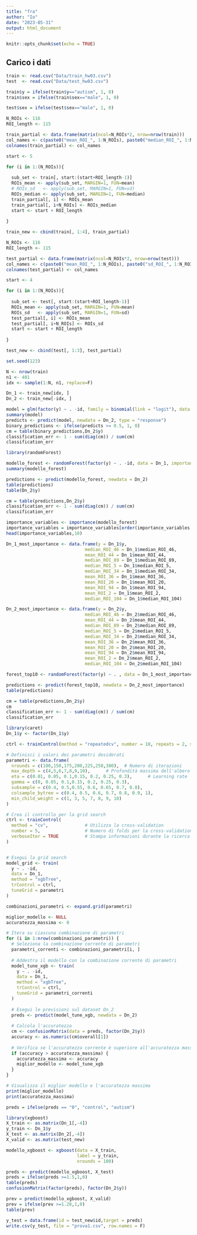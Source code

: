 ```yaml
---
title: "fra"
author: "Io"
date: "2023-05-31"
output: html_document
---
```


```r
knitr::opts_chunk$set(echo = TRUE)
```

## Carico i dati

```r

train <- read.csv("Data/train_hw03.csv")
test  <- read.csv("Data/test_hw03.csv")

train$y = ifelse(train$y=="autism", 1, 0)
train$sex = ifelse(train$sex=="male", 1, 0)

test$sex = ifelse(test$sex=="male", 1, 0)

```

```r
N_ROIs <- 116
ROI_length <- 115

train_partial <- data.frame(matrix(ncol=N_ROIs*2, nrow=nrow(train)))
col_names <- c(paste0("mean_ROI_", 1:N_ROIs), paste0("median_ROI_", 1:N_ROIs))
colnames(train_partial) <- col_names

start <- 5

for (i in 1:(N_ROIs)){
  
  sub_set <- train[, start:(start+ROI_length-1)]
  ROIs_mean <- apply(sub_set, MARGIN=1, FUN=mean)
  # ROIs_sd   <- apply(sub_set, MARGIN=1, FUN=sd)
  ROIs_median <- apply(sub_set, MARGIN=1, FUN=median)
  train_partial[, i] <- ROIs_mean
  train_partial[, i+N_ROIs] <- ROIs_median
  start <- start + ROI_length
  
}

train_new <- cbind(train[, 1:4], train_partial)
```


```r
N_ROIs <- 116
ROI_length <- 115

test_partial <- data.frame(matrix(ncol=N_ROIs*2, nrow=nrow(test)))
col_names <- c(paste0("mean_ROI_", 1:N_ROIs), paste0("sd_ROI_", 1:N_ROIs))
colnames(test_partial) <- col_names

start <- 4

for (i in 1:(N_ROIs)){
  
  sub_set <- test[, start:(start+ROI_length-1)]
  ROIs_mean <- apply(sub_set, MARGIN=1, FUN=mean)
  ROIs_sd   <- apply(sub_set, MARGIN=1, FUN=sd)
  test_partial[, i] <- ROIs_mean
  test_partial[, i+N_ROIs] <- ROIs_sd
  start <- start + ROI_length
  
}

test_new <- cbind(test[, 1:3], test_partial)
```


```r
set.seed(123)

N <- nrow(train)
n1 <- 401
idx <- sample(1:N, n1, replace=F)
```


```r
Dn_1 <- train_new[idx, ]
Dn_2 <- train_new[-idx, ]
```

```r
model = glm(factor(y) ~ . -id, family = binomial(link = "logit"), data = Dn_1)
summary(model)
predicts <- predict(model, newdata = Dn_2, type = "response")
binary_predictions <- ifelse(predicts >= 0.5, 1, 0)
cm = table(binary_predictions,Dn_2$y)
classification_err <- 1 - sum(diag(cm)) / sum(cm)
classification_err
```

```r
library(randomForest)

modello_forest <- randomForest(factor(y) ~ . -id, data = Dn_1, importance = TRUE)
summary(modello_forest)

predictions <- predict(modello_forest, newdata = Dn_2)
table(predictions)
table(Dn_2$y)

cm = table(predictions,Dn_2$y)
classification_err <- 1 - sum(diag(cm)) / sum(cm)
classification_err
```


```r
importance_variables <- importance(modello_forest)
importance_variables = importance_variables[order(importance_variables, decreasing = TRUE),]
head(importance_variables,10)

Dn_1_most_importance <- data.frame(y = Dn_1$y,
                              median_ROI_46 = Dn_1$median_ROI_46,
                              mean_ROI_44 = Dn_1$mean_ROI_44,
                              median_ROI_89 = Dn_1$median_ROI_89,
                              median_ROI_5 = Dn_1$median_ROI_5,
                              median_ROI_34 = Dn_1$median_ROI_34,
                              mean_ROI_36 = Dn_1$mean_ROI_36,
                              mean_ROI_20 = Dn_1$mean_ROI_20,
                              mean_ROI_94 = Dn_1$mean_ROI_94,
                              mean_ROI_2 = Dn_1$mean_ROI_2,
                              median_ROI_104 = Dn_1$median_ROI_104)

Dn_2_most_importance <- data.frame(y = Dn_2$y,
                              median_ROI_46 = Dn_2$median_ROI_46,
                              mean_ROI_44 = Dn_2$mean_ROI_44,
                              median_ROI_89 = Dn_2$median_ROI_89,
                              median_ROI_5 = Dn_2$median_ROI_5,
                              median_ROI_34 = Dn_2$median_ROI_34,
                              mean_ROI_36 = Dn_2$mean_ROI_36,
                              mean_ROI_20 = Dn_2$mean_ROI_20,
                              mean_ROI_94 = Dn_2$mean_ROI_94,
                              mean_ROI_2 = Dn_2$mean_ROI_2,
                              median_ROI_104 = Dn_2$median_ROI_104)
```


```r
forest_top10 <- randomForest(factor(y) ~ . , data = Dn_1_most_importance)

predictions <- predict(forest_top10, newdata = Dn_2_most_importance)
table(predictions)
```
```r
cm = table(predictions,Dn_2$y)
cm
classification_err <- 1 - sum(diag(cm)) / sum(cm)
classification_err
```
```r
library(caret)
Dn_1$y <- factor(Dn_1$y)

ctrl <- trainControl(method = "repeatedcv", number = 10, repeats = 2, search = "random")

# Definisci i valori dei parametri desiderati
parametri <- data.frame(
  nrounds = c(100,150,175,200,225,250,300),  # Numero di iterazioni
  max_depth = c(4,5,6,7,8,9,10),      # Profondità massima dell'albero
  eta = c(0.01, 0.05, 0.1,0.15, 0.2, 0.25, 0.3),      # Learning rate
  gamma = c(0, 0.05, 0.1,0.15, 0.2, 0.25, 0.3),
  subsample = c(0.4, 0.5,0.55, 0.6, 0.65, 0.7, 0.8),
  colsample_bytree = c(0.4, 0.5, 0.6, 0.7, 0.8, 0.9, 1),
  min_child_weight = c(1, 3, 5, 7, 8, 9, 10)
)

# Crea il controllo per la grid search
ctrl <- trainControl(
  method = "cv",              # Utilizza la cross-validation
  number = 5,                 # Numero di folds per la cross-validation
  verboseIter = TRUE          # Stampa informazioni durante la ricerca
)


# Esegui la grid search
model_grid <- train(
  y ~ . -id,
  data = Dn_1,
  method = "xgbTree",
  trControl = ctrl,
  tuneGrid = parametri
)

combinazioni_parametri <- expand.grid(parametri)

miglior_modello <- NULL
accuratezza_massima <- 0

# Itera su ciascuna combinazione di parametri
for (i in 1:nrow(combinazioni_parametri)) {
  # Seleziona la combinazione corrente di parametri
  parametri_correnti <- combinazioni_parametri[i, ]
  
  # Addestra il modello con la combinazione corrente di parametri
  model_tune_xgb <- train(
    y ~ . -id,
    data = Dn_1,
    method = "xgbTree",
    trControl = ctrl,
    tuneGrid = parametri_correnti
  )
  
  # Esegui le previsioni sul dataset Dn_2
  preds <- predict(model_tune_xgb, newdata = Dn_2)
  
  # Calcola l'accuratezza
  cm <- confusionMatrix(data = preds, factor(Dn_2$y))
  accuracy <- as.numeric(cm$overall[1])
  
  # Verifica se l'accuratezza corrente è superiore all'accuratezza massima
  if (accuracy > accuratezza_massima) {
    accuratezza_massima <- accuracy
    miglior_modello <- model_tune_xgb
  }
}

# Visualizza il miglior modello e l'accuratezza massima
print(miglior_modello)
print(accuratezza_massima)

```


```r
preds = ifelse(preds == "0", "control", "autism")
```

```r
library(xgboost)
X_train <- as.matrix(Dn_1[,-4])
y_train <- Dn_1$y
X_test <- as.matrix(Dn_2[,-4])
X_valid <- as.matrix(test_new)

modello_xgboost <- xgboost(data = X_train, 
                           label = y_train, 
                           nrounds = 100)

preds <- predict(modello_xgboost, X_test)
preds = ifelse(preds >=1.5,1,0)
table(preds)
confusionMatrix(factor(preds), factor(Dn_2$y))

prev = predict(modello_xgboost, X_valid)
prev = ifelse(prev >=1.28,1,0)
table(prev)
```
```r

y_test = data.frame(id = test_new$id,target = preds)
write.csv(y_test, file = "prova1.csv", row.names = F)
```

